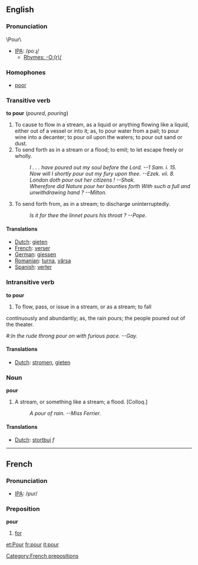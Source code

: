 ==English==
===Pronunciation===
\Pour\
*[[w:IPA|IPA]]: /poːɻ/
**[[Rhymes:English:-O:(r)/|Rhymes: -O:(r)/]]
=== Homophones ===
*[[poor]]

===Transitive verb===
'''to pour'''  (''poured'', ''pouring'')
# To cause to flow in a stream, as a liquid or anything flowing like a liquid, either out of a vessel or into it; as, to pour water from a pail; to pour wine into a decanter; to pour oil upon the waters; to pour out sand or dust.
# To send forth as in a stream or a flood; to emit; to let escape freely or wholly.
#:''I . . . have poured out my soul before the Lord. --1     Sam. i. 15.''
#:''Now will I shortly pour out my fury upon thee. --Ezek. vii. 8.''
#:''London doth pour out her citizens !   --Shak.''
#:''Wherefore did Nature pour her bounties forth With such a full and unwithdrawing hand ?  --Milton.''
# To send forth from, as in a stream; to discharge uninterruptedly.
#:''Is it for thee the linnet pours his throat ? --Pope.''

==== Translations ====
*[[Dutch]]: [[gieten]]
*[[French]]: [[verser]]
*[[German]]: [[giessen]]
*[[Romanian]]: [[turna]], [[vărsa]]
*[[Spanish]]: [[verter]]


=== Intransitive verb ===
'''to pour'''
# To flow, pass, or issue in a stream, or as a stream; to fall
continuously and abundantly; as, the rain pours; the people
poured out of the theater.
#:''In the rude throng pour on with furious pace. --Gay.''

==== Translations ====
*[[Dutch]]: [[stromen]], [[gieten]]

===Noun===
'''pour'''
# A stream, or something like a stream; a flood. [Colloq.]
#:''A pour of rain. --Miss Ferrier.''

==== Translations ====
*[[Dutch]]: [[stortbui]] ''f''

----

==French==
===Pronunciation===
*[[w:IPA|IPA]]: /pur/

===Preposition===
'''pour'''

#[[for]]
[[Category:French prepositions]]

[[et:Pour]]
[[fr:pour]]
[[it:pour]]